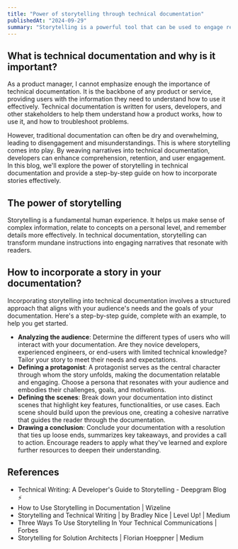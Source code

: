 ```yaml
---
title: "Power of storytelling through technical documentation"
publishedAt: "2024-09-29"
summary: "Storytelling is a powerful tool that can be used to engage readers and make technical documentation more interesting and accessible. In this post, we'll explore how to incorporate storytelling into your documentation and why it's important."
---
```


## What is technical documentation and why is it important?

As a product manager, I cannot emphasize enough the importance of technical documentation. It is the backbone of any product or service, providing users with the information they need to understand how to use it effectively. Technical documentation is written for users, developers, and other stakeholders to help them understand how a product works, how to use it, and how to troubleshoot problems.

However, traditional documentation can often be dry and overwhelming, leading to disengagement and misunderstandings. This is where storytelling comes into play. By weaving narratives into technical documentation, developers can enhance comprehension, retention, and user engagement. In this blog, we'll explore the power of storytelling in technical documentation and provide a step-by-step guide on how to incorporate stories effectively.

## The power of storytelling

Storytelling is a fundamental human experience. It helps us make sense of complex information, relate to concepts on a personal level, and remember details more effectively. In technical documentation, storytelling can transform mundane instructions into engaging narratives that resonate with readers.

## How to incorporate a story in your documentation?

Incorporating storytelling into technical documentation involves a structured approach that aligns with your audience's needs and the goals of your documentation. Here's a step-by-step guide, complete with an example, to help you get started.

- **Analyzing the audience**: Determine the different types of users who will interact with your documentation. Are they novice developers, experienced engineers, or end-users with limited technical knowledge? Tailor your story to meet their needs and expectations.
- **Defining a protagonist**: A protagonist serves as the central character through whom the story unfolds, making the documentation relatable and engaging. Choose a persona that resonates with your audience and embodies their challenges, goals, and motivations.
- **Defining the scenes**: Break down your documentation into distinct scenes that highlight key features, functionalities, or use cases. Each scene should build upon the previous one, creating a cohesive narrative that guides the reader through the documentation.
- **Drawing a conclusion**: Conclude your documentation with a resolution that ties up loose ends, summarizes key takeaways, and provides a call to action. Encourage readers to apply what they've learned and explore further resources to deepen their understanding.

## References

- Technical Writing: A Developer's Guide to Storytelling - Deepgram Blog ⚡️
- How to Use Storytelling in Documentation | Wizeline
- Storytelling and Technical Writing | by Bradley Nice | Level Up! | Medium
- Three Ways To Use Storytelling In Your Technical Communications | Forbes
- Storytelling for Solution Architects | Florian Hoeppner | Medium
